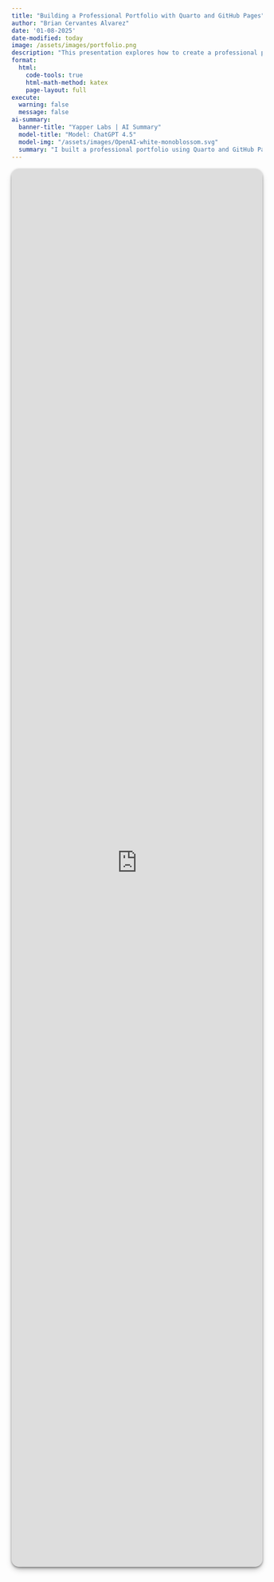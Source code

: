 ```yaml
---
title: "Building a Professional Portfolio with Quarto and GitHub Pages"
author: "Brian Cervantes Alvarez"
date: '01-08-2025'
date-modified: today
image: /assets/images/portfolio.png
description: "This presentation explores how to create a professional portfolio using Quarto and GitHub Pages. A portfolio showcases your work, boosts visibility, and builds your personal brand. Key sections include projects, blogs, and talks, tailored to highlight your expertise in data science, academia, or industry. With dynamic content and regular updates, your portfolio becomes a powerful tool for networking and career growth."
format:
  html:
    code-tools: true
    html-math-method: katex
    page-layout: full
execute: 
  warning: false
  message: false
ai-summary:
  banner-title: "Yapper Labs | AI Summary"
  model-title: "Model: ChatGPT 4.5"
  model-img: "/assets/images/OpenAI-white-monoblossom.svg"
  summary: "I built a professional portfolio using Quarto and GitHub Pages to effectively showcase my data science and analytics projects, enhance professional branding, and increase visibility through interactive online presentations. I established a structured workflow, implemented best practices for version control using Git, and created an engaging, customizable website featuring clear sections for projects, blogs, and talks. This approach not only improved immediate visibility and recruiter engagement but also provided long-term career advantages through demonstrated expertise in HTML, CSS, JavaScript, and modern web development frameworks."
---
```



:::{.column-page}

```{=html}
<div style="
  position: relative;
  width: 100%;
  height: 70vh;        /* 70% of the viewport height */
  min-height: 10vh;   /* fallback on very short screens */
  overflow: hidden;
  border-radius: 15px;
  box-shadow: rgba(0, 0, 0, 0.4) 0px 2px 4px,
              rgba(0, 0, 0, 0.3) 0px 7px 13px -3px,
              rgba(0, 0, 0, 0.2) 0px -3px 0px inset;
  margin: 1rem 0;
">
  <iframe 
    src="https://bcervantesalvarez.github.io/Presentations/BuildAQuartoPortfolio/"
    title="Build a Quarto Portfolio"
    style="
      position: absolute;
      top: 0;
      left: 0;
      width: 100%;
      height: 100%;
      border: none;
    ">
  </iframe>
</div>
```
:::
